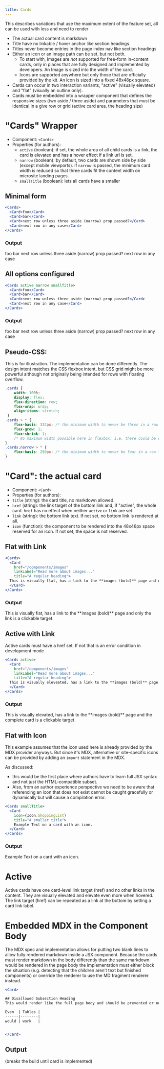 ```yaml
---
title: Cards
---
```


<Info>This describes variations that use the maximum extent of the feature set, all can be used with less and need to render</Info>

 * The actual card content is markdown
 * Title have no linkable / hover anchor like section headings
 * Titles never become entries in the page index nav like section headings
 * Either an icon or an image path can be set, but not both.
   * To start with, Images are _not_ supported for free-form in-content cards, only in places that are fully designed and implemented by developers. An Image is sized into the width of the card.
   * Icons are supported anywhere but only those that are officially provided by the kit. An icon is sized into a fixed 48x48px square.
 * Cards can occur in two interaction variants, "active" (visually elevated) and "flat" (visually an outline only).
 * Cards must be embedded into a wrapper component that defines the responsive sizes (two aside / three aside) and parameters that must be identical in a give row or grid (active card area, the heading size)

# "Cards" Wrapper

 * Component: `<Cards>`
 * Properties (for authors):
   * `active` (boolean): if set, the whole area of all child cards is a link, the card is elevated and has a hover effect if a link url is set.
   * `narrow` (boolean): by default, two cards are shown side by side (except mobile viewports). if `narrow` is passed, the minimum card width is reduced so that three cards fit the content width on microsite landing pages.
   * `smallTitle` (boolean): lets all cards have a smaller

## Minimal form

```jsx
<Cards>
  <Card>foo</Card>
  <Card>bar</Card>
  <Card>next row unless three aside (narrow) prop passed?</Card>
  <Card>next row in any case</Card>
</Cards>
```
### Output

<Cards>
  <Card>foo</Card>
  <Card>bar</Card>
  <Card>next row unless three aside (narrow) prop passed?</Card>
  <Card>next row in any case</Card>
</Cards>


## All options configured

```jsx
<Cards active narrow smallTitle>
  <Card>foo</Card>
  <Card>bar</Card>
  <Card>next row unless three aside (narrow) prop passed?</Card>
  <Card>next row in any case</Card>
</Cards>
```

### Output

<Cards active narrow smallTitle>
  <Card>foo</Card>
  <Card>bar</Card>
  <Card>next row unless three aside (narrow) prop passed?</Card>
  <Card>next row in any case</Card>
</Cards>


## Pseudo-CSS:

This is for illustration. The implementation can be done differently. The design intent matches the CSS flexbox intent, but CSS grid might be more powerful although not originally being intended for rows with floating overflow.

```css
.cards {
	width: 100%;
    display: flex;
    flex-direction: row;
    flex-wrap: wrap;
    align-items: stretch;
 }
.cards > * {
	flex-basis: 332px; /* the minimum width to never be three in a row */
	flex-grow: 1;
	flex-shrink: 1;
	/* No maximum width possible here in flexbox, i.e. there could be one card taking full width (not intended, but acceptable)  */
}
.cards.narrow > * {
	flex-basis: 250px; /* the minimum width to never be four in a row */
}
```

# "Card": the actual card

 * Component: `<Card>`
 * Properties (for authors):
  * `title` (string): the card title, no markdown allowed.
  * `href` (string): the link target of the bottom link and, if "active", the whole card. `href` has no effect when neither `active` or `link` are set.
  * `link` (string): the bottom link text. If not set, no bottom link is rendered at all.
  * `icon` (function): the component to be rendered into the 48x48px space reserved for an icon.  If not set, the space is not reserved.

## Flat with Link

```jsx
<Cards>
  <Card
    href="/components/images"
    linkLabel="Read more about images..."
    title="A regular heading">
  This is visually flat, has a link to the **images (bold)** page and only the link is a clickable target.
  </Card>
</Cards>
```

### Output

<Cards>
  <Card
    href="/components/images"
    linkLabel="Read more about images..."
    title="A regular heading">
  This is visually flat, has a link to the **images (bold)** page and only the link is a clickable target.
  </Card>
</Cards>

## Active with Link

<Info>Active cards must have a href set. If not that is an error condition in development mode</Info>

```jsx
<Cards active>
  <Card
    href="/components/images"
    linkLabel="Read more about images..."
    title="A regular heading">
  This is visually eleveated, has a link to the **images (bold)** page and the complete card is a clickable target.
  </Card>
</Cards>
```

### Output

<Cards active>
  <Card
    href="/components/images"
    linkLabel="Read more about images..."
    title="A regular heading">
  This is visually elevated, has a link to the **images (bold)** page and the complete card is a clickable target.
  </Card>
</Cards>

## Flat with Icon

This example assumes that the icon used here is already provided by the MDX provider anyways.  But since it's MDX, alternative or site-specific icons can be provided by adding an `import` statement in the MDX.

<Warning>

As discussed:
 * this would be the first place where authors have to learn full JSX syntax and not just the HTML-compatible subset.
 * Also, from an author experience perspective we need to be aware that referencing an icon that does not exist cannot be caught gracefully or dynamically but will cause a compilation error.

</Warning>

```jsx
<Cards smallTitle>
  <Card
    icon={Icon.ShoppingList}
    title="A smaller title">
    Example Text on a card with an icon.
  </Card>
</Cards>
```

### Output

<Cards smallTitle>
  <Card
    icon={Icon.ShoppingList}
    title="A smaller title">
    Example Text on a card with an icon.
  </Card>
</Cards>

# Active

Active cards have one card-level link target (href) and no other links in the content.
They are visually elevated and elevate even more when hovered.
The link target (href) can be repeated as a link at the bottom by setting a card link label.

# Embedded MDX in the Component Body

The MDX spec and implementation allows for putting two blank lines to allow fully rendered markdown inside a JSX component. Because the cards must render markdown in the body differently than the same markdown would be rendered in the page body the implementation must either block the situation (e.g. detecting that the children aren't text but finished components) or override the renderer to use the MD fragment renderer instead.

```jsx
<Card>

## Disallowed Subsection Heading
This would render like the full page body and should be prevented or not done

Even  | Tables |
------|--------|
would | work   |


</Card>
```

## Output

(breaks the build until card is implemented)
